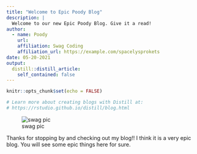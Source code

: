 ```yaml
---
title: "Welcome to Epic Poody Blog"
description: |
  Welcome to our new Epic Poody Blog. Give it a read! 
author:
  - name: Poody
    url: 
    affiliation: Swag Coding
    affiliation_url: https://example.com/spacelysprokets
date: 05-20-2021
output:
  distill::distill_article:
    self_contained: false
---
```


```r
knitr::opts_chunk$set(echo = FALSE)

# Learn more about creating blogs with Distill at:
# https://rstudio.github.io/distill/blog.html

```


![swag pic](../../epic_selfie.JPG)


Thanks for stopping by and checking out my blog!! I think it is a very epic blog. You will see some epic things here for sure.

